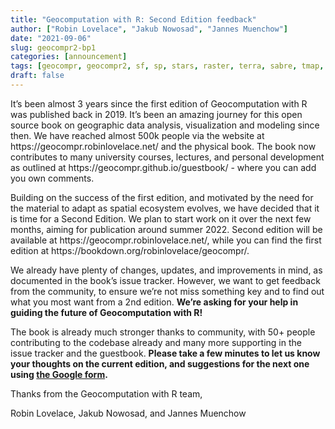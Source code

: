 ```yaml
---
title: "Geocomputation with R: Second Edition feedback"
author: ["Robin Lovelace", "Jakub Nowosad", "Jannes Muenchow"]
date: "2021-09-06"
slug: geocompr2-bp1
categories: [announcement]
tags: [geocompr, geocompr2, sf, sp, stars, raster, terra, sabre, tmap, rstats]
draft: false
---
```


It's been almost 3 years since the first edition of Geocomputation with R was published back in 2019. 
It's been an amazing journey for this open source book on geographic data analysis, visualization and modeling since then.
We have reached almost 500k people via the website at https://geocompr.robinlovelace.net/ and the physical book. 
The book now contributes to many university courses, lectures, and personal development as outlined at https://geocompr.github.io/guestbook/ - where you can add you own comments.

Building on the success of the first edition, and motivated by the need for the material to adapt as spatial ecosystem evolves, we have decided that it is time for a Second Edition.
We plan to start work on it over the next few months, aiming for publication around summer 2022.
Second edition will be available at https://geocompr.robinlovelace.net/, while you can find the first edition at https://bookdown.org/robinlovelace/geocompr/.

We already have plenty of changes, updates, and improvements in mind, as documented in the book's issue tracker.
However, we want to get feedback from the community, to ensure we're not miss something key and to find out what you most want from a 2nd edition.
**We're asking for your help in guiding the future of Geocomputation with R!**

The book is already much stronger thanks to community, with 50+ people contributing to the codebase already and many more supporting in the issue tracker and the guestbook. 
**Please take a few minutes to let us know your thoughts on the current edition, and suggestions for the next one using [the Google form](https://forms.gle/nq9RmbxJyZXQgc948).**

Thanks from the Geocomputation with R team,

Robin Lovelace, Jakub Nowosad, and Jannes Muenchow